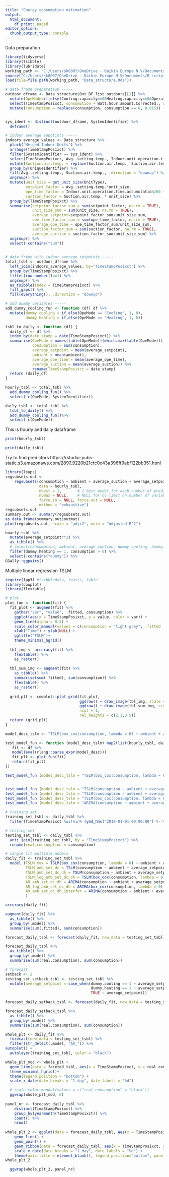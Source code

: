 ```yaml
---
title: "Energy consumption estimation"
output:
  html_document:
    df_print: paged
editor_options:
  chunk_output_type: console
---
```


Data preparation

```r
library(tidyverse)
library(tsibble)
library(lubridate)
working_path <- "C:/Users/sk0007/OneDrive - Daikin Europe N.V/Documents/R scripts/DCS/DCS/DM_all/DM PodBisk 01012018-31122019"
source("C:/Users/sk0007/OneDrive - Daikin Europe N.V/Documents/R scripts/DCS/DCS/MasterSctripts/Functions.R")
load(file=file.path(working_path, "Data_structure.Rda"))

# data frame preparation -----
outdoor_dframe <- Data_structure$Out_DF_list_outdoors[[1]] %>%
  mutate(OpeMode=if_else(Cooling.capacity==0&Heating.capacity==0&Operation.control.mode=="Heat recovery normal control", "HeRec", OpeMode)) %>% 
  select(TimeStampPosixct, consumption = Watt.hour.amount.Corrected., ambient = O.U.1.outside.air.temp., OpeMode, SystemIdentifier) %>% 
  mutate(consumption = replace(consumption, consumption == 0, 0.015))


sys_ident <- distinct(outdoor_dframe, SystemIdentifier) %>% 
  deframe()

# indoor average sepotints -----
indoors_average_values <- Data_structure %>% 
  pluck("Merged_Indoor_Units") %>%
  arrange(TimeStampPosixct) %>% 
  filter(SystemIdentifier == sys_ident) %>% 
  select(TimeStampPosixct, Avg..setting.temp., Indoor.unit.operation.time.accumulation, Suction.air.temp., UnitType, SystemIdentifier, UniqueIdentifier) %>% 
  mutate(Suction.air.temp. = replace(Suction.air.temp., Suction.air.temp. == 0, NA)) %>% 
  group_by(UniqueIdentifier) %>% 
  fill(Avg..setting.temp., Suction.air.temp., .direction = "downup") %>% 
  ungroup() %>% 
  mutate(unit_size = get_unit_size(UnitType), 
         setpoint_factor = Avg..setting.temp.*unit_size, 
         ope_time_factor = Indoor.unit.operation.time.accumulation/60 * unit_size,
         suction_factor = Suction.air.temp. * unit_size) %>% 
  group_by(TimeStampPosixct) %>% 
  summarise(setpoint_factor_sum = sum(setpoint_factor, na.rm = TRUE), 
            unit_size_sum = sum(unit_size, na.rm = TRUE), 
            average_setpoint=setpoint_factor_sum/unit_size_sum,
            ope_time_factor_sum = sum(ope_time_factor, na.rm = TRUE), 
            average_ope_time = ope_time_factor_sum/unit_size_sum, 
            suction_factor_sum = sum(suction_factor, na.rm = TRUE),
            average_suction = suction_factor_sum/unit_size_sum) %>% 
  ungroup() %>% 
  select(-contains("sum"))
  

# data frAme with indoor average setpoints -----
total_tsbl <- outdoor_dframe %>% 
  left_join(indoors_average_values, by="TimeStampPosixct") %>% 
  group_by(TimeStampPosixct) %>% 
  filter(row_number()==1) %>% 
  ungroup() %>% 
  as_tsibble(index = TimeStampPosixct) %>% 
  fill_gaps() %>% 
  fill(everything(), .direction = "downup")

# add dummy variables -----
add_dummy_cooling_fun <- function (df) df %>% 
  mutate(dummy.cooling = if_else(OpeMode == "Cooling", 1, 0),
         dummy.heating = if_else(OpeMode == "Heating", 1, 0))

tsbl_to_daily <- function (df) {
  daily_df <- df %>% 
  index_by(date.stamp = date(TimeStampPosixct)) %>% 
  summarise(OpeMode = names(table(OpeMode))[which.max(table(OpeMode))], 
            consumption = sum(consumption), 
            average_setpoint = mean(average_setpoint), 
            ambient = mean(ambient),
            average_ope_time = mean(average_ope_time),
            average_suction = mean(average_suction)) %>% 
            rename(TimeStampPosixct = date.stamp)
  return (daily_df)
}

hourly_tsbl <- total_tsbl %>% 
  add_dummy_cooling_fun() %>% 
  select(-c(OpeMode, SystemIdentifier))

daily_tsbl <- total_tsbl %>% 
  tsbl_to_daily() %>% 
  add_dummy_cooling_fun()%>% 
  select(-c(OpeMode))

```

This is hourly and daily dataframe

```r

print(hourly_tsbl)

print(daily_tsbl)

```

Try to find predictors
https://rstudio-pubs-static.s3.amazonaws.com/2897_9220b21cfc0c43a396ff9abf122bb351.html

```r

library(leaps)
regsubsets.out <-
    regsubsets(consumption ~ ambient + average_suction + average_setpoint + dummy.cooling + dummy.heating,
               data = hourly_tsbl,
               nbest = 1,       # 1 best model for each number of predictors
               nvmax = NULL,    # NULL for no limit on number of variables
               force.in = NULL, force.out = NULL,
               method = "exhaustive")
regsubsets.out
summary.out <- summary(regsubsets.out)
as.data.frame(summary.out$outmat)
plot(regsubsets.out, scale = "adjr2", main = "Adjusted R^2")

hourly_tsbl %>% 
  mutate(average_setpoint**2) %>% 
  as_tibble() %>% 
  # select(consumption, ambient, average_suction, dummy.cooling, dummy.heating) %>% 
  filter(dummy.heating == 1, consumption > 0) %>% 
  select(-contains("dummy")) %>% 
GGally::ggpairs()

```

Multiple linear regression TSLM 

```r
require(fpp3) #tsibbledata, feasts, fable
library(cowplot)
library(flextable)

# plot
plot_fun <- function(fit) {
  fit_plot <- augment(fit) %>% 
    gather("var", "value", .fitted, consumption) %>%
    ggplot(aes(x = TimeStampPosixct, y = value, color = var)) +
    geom_line(alpha = 0.5) +
    scale_color_manual(values = c(consumption = "light grey", .fitted  = "#0097e0"))+
    xlab("Time") + ylab(NULL) +
    ggtitle("TSLM")+
    theme_minimal_hgrid()
  
  tbl_img <- accuracy(fit) %>% 
    flextable() %>% 
    as_raster()
  
  tbl_sum_img <- augment(fit) %>% 
    as_tibble() %>% 
    summarise(sum(.fitted), sum(consumption)) %>% 
    flextable() %>% 
    as_raster()
  
  grid_plt <- cowplot::plot_grid(fit_plot, 
                                 ggdraw() + draw_image(tbl_img, scale = 0.7), 
                                 ggdraw() + draw_image(tbl_sum_img, scale = 0.4), 
                                 ncol = 1,
                                 rel_heights = c(2,1,0.5))
  return (grid_plt)
}

model_desc_tslm <- "TSLM(box_cox(consumption, lambda = 0) ~ ambient + average_setpoint + dummy.cooling + dummy.heating + dummy.cooling:average_setpoint + dummy.heating:average_setpoint)"

test_model_fun <- function (model_desc_tslm) map2(list(hourly_tsbl, daily_tsbl), list(model_desc_tslm, model_desc_tslm), function (df, model_desc) {
   fit <- df %>%
   model(eval(rlang::parse_expr(model_desc)))
   fit_plt <- plot_fun(fit)
   return(fit_plt)
})

test_model_fun (model_desc_tslm = "TSLM(box_cox(consumption, lambda = 0) ~ ambient + average_setpoint + dummy.cooling + dummy.heating + dummy.cooling:average_setpoint + dummy.heating:average_setpoint)")


test_model_fun (model_desc_tslm = "TSLM(consumption ~ ambient + average_setpoint + dummy.cooling)") # suma sedí ale kúrenie moc nízke
test_model_fun (model_desc_tslm = "TSLM(consumption ~ ambient + average_setpoint + dummy.cooling + dummy.heating)") # suma sedí ale aj negatívne výsledky
test_model_fun (model_desc_tslm = "TSLM(box_cox(consumption, lambda = 0) ~ ambient + average_setpoint + dummy.cooling + dummy.heating)") # pozitívne výsledky, ale suma nesedí
test_model_fun (model_desc_tslm = "ARIMA(consumption ~ ambient + average_setpoint + dummy.cooling + dummy.heating)") # suma sedí pekne kopíruje ale sú aj negatívne


```


```r

# training set
training_set_tsbl <- daily_tsbl %>% 
  filter(TimeStampPosixct %within% (ymd_hms("2018-01-01 00:00:00") %--% ymd_hms("2018-12-31 23:30:00")))

# testing set
testing_set_tsbl <- daily_tsbl %>% 
  anti_join(training_set_tsbl, by = "TimeStampPosixct") %>% 
  rename(real.consumption = consumption)

# single fit multiple models
daily_fit <- training_set_tsbl %>% 
  model (TSLM_max = TSLM(box_cox(consumption, lambda = 0) ~ ambient + average_setpoint + dummy.cooling + dummy.heating + dummy.cooling:average_setpoint + dummy.heating:average_setpoint),
         TSLM_amb_set_dc = TSLM(consumption ~ ambient + average_setpoint + dummy.cooling),
         TSLM_amb_set_dc_dh = TSLM(consumption ~ ambient + average_setpoint + dummy.cooling + dummy.heating),
         TSLM_log_amb_set_dc_dh = TSLM(box_cox(consumption, lambda = 0) ~ ambient + average_setpoint + dummy.cooling + dummy.heating),
         AR_amb_set_dc_dh = ARIMA(consumption ~ ambient + average_setpoint + dummy.cooling + dummy.heating),
         AR_log_amb_set_dc_dh = ARIMA(box_cox(consumption, lambda = 0) ~ ambient + average_setpoint + dummy.cooling + dummy.heating),
         AR_amb_set_dc_dh_interfer = ARIMA(consumption ~ ambient + average_setpoint + dummy.cooling + dummy.heating + dummy.cooling:average_setpoint + dummy.heating:average_setpoint)
         )

accuracy(daily_fit)

augment(daily_fit) %>% 
  as_tibble() %>% 
  group_by(.model) %>% 
  summarise(sum(.fitted), sum(consumption))

forecast_daily_tsbl <- forecast(daily_fit, new_data = testing_set_tsbl)

forecast_daily_tsbl %>% 
  as_tibble() %>% 
  group_by(.model) %>% 
  summarise(sum(real.consumption), sum(consumption))

# forecast
setback <- 2
testing_set_setback_tsbl <- testing_set_tsbl %>% 
  mutate(average_setpoint = case_when(dummy.cooling == 1 ~ average_setpoint+setback,
                                      dummy.heating == 1 ~ average_setpoint-setback,
                                      TRUE ~ average_setpoint))

forecast_daily_setback_tsbl <- forecast(daily_fit, new_data = testing_set_setback_tsbl)

forecast_daily_setback_tsbl %>% 
  as_tibble() %>% 
  group_by(.model) %>% 
  summarise(sum(real.consumption), sum(consumption))

```

```r
whole_plt <- daily_fit %>%  
  forecast(new_data = testing_set_tsbl) %>% 
  filter(str_detect(.model, "AR_")) %>% 
autoplot() + 
  autolayer(training_set_tsbl, color = "black") 

whole_plt_mod <- whole_plt +
  geom_line(data = faceted_tsbl, aes(x = TimeStampPosixct, y = real.consumption, color = "real.consumption"), inherit.aes = F) +
  theme_minimal_hgrid()+
  theme(legend.position = "bottom") +
  scale_x_date(date_breaks = "1 day", date_labels = "%d")

  # scale_color_manual(values = c("real.consumption" = "black"))
  ggwrap(whole_plt_mod, 6)
  
panel_nr <- forecast_daily_tsbl %>% 
    distinct(TimeStampPosixct) %>% 
    group_by(yearmonth(TimeStampPosixct)) %>% 
    count() %>% 
    nrow()
    
whole_plt_2 <- ggplot(data = forecast_daily_tsbl, aes(x = TimeStampPosixct, y = consumption, color = .model, shape = .model, linetype = .model, group = .model))+
    geom_line() + 
    geom_point() + 
    geom_ribbon(data = forecast_daily_tsbl, aes(x = TimeStampPosixct, ymin = 0, ymax = real.consumption), color = "dark grey", fill = "grey 78", alpha = 0.4, size = 1, inherit.aes = F) +
    scale_x_date(date_breaks = "1 day", date_labels = "%d") +
    theme(axis.title = element_blank(), legend.position="bottom", panel.background = element_blank())
whole_plt_2

  ggwrap(whole_plt_2, panel_nr)

```
 


